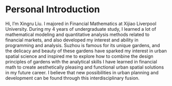# Personal Introduction {.unnumbered}

Hi, I'm Xingru Liu. I majored in Financial Mathematics at Xijiao Liverpool University. During my 4 years of undergraduate study, I learned a lot of mathematical modeling and quantitative analysis methods related to financial markets, and also developed my interest and ability in programming and analysis. Suzhou is famous for its unique gardens, and the delicacy and beauty of these gardens have sparked my interest in urban spatial science and inspired me to explore how to combine the design principles of gardens with the analytical skills I have learned in financial math to create aesthetically pleasing and functional urban spatial solutions in my future career. I believe that new possibilities in urban planning and development can be found through this interdisciplinary fusion.
